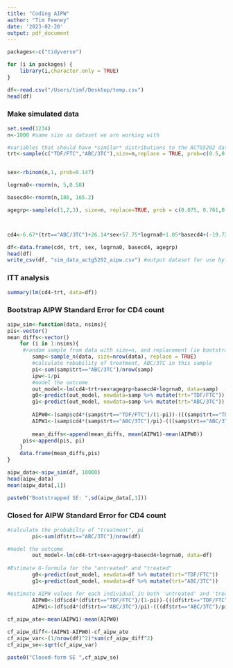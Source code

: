 ```yaml
---
title: "Coding AIPW"
author: "Tim Feeney"
date: '2023-02-20'
output: pdf_document
---
```


```r
packages<-c("tidyverse")

for (i in packages) {
    library(i,character.only = TRUE)    
}
```

```r
df<-read.csv("/Users/timf/Desktop/temp.csv")
head(df)
```

### Make simulated data

```r
set.seed(1234)
n<-1000 #same size as dataset we are working with

#variables that should have *similar* distributions to the ACTG5202 data
trt<-sample(c("TDF/FTC","ABC/3TC"),size=n,replace = TRUE, prob=c(0.5,0.5))#random treatment assignment in expectation


sex<-rbinom(n,1, prob=0.147)

logrna0<-rnorm(n, 5,0.58)

basecd4<-rnorm(n,186, 165.2)

agegrp<-sample(c(1,2,3), size=n, replace=TRUE, prob = c(0.075, 0.761,0.164))



cd4<-6.67*(trt=="ABC/3TC")+26.14*sex+57.75*logrna0+1.05*basecd4+(-19.72)*agegrp+rnorm(n,0,1)#use the coefficients from the linear regression in the ACTG5202 data

df<-data.frame(cd4, trt, sex, logrna0, basecd4, agegrp)
head(df)
write_csv(df, "sim_data_actg5202_aipw.csv") #output dataset for use by SAS
```

### ITT analysis
```r
summary(lm(cd4~trt, data=df))
```


### Bootstrap AIPW Standard Error for CD4 count

```r

aipw_sim<-function(data, nsims){
pis<-vector()
mean_diffs<-vector()
    for (i in 1:nsims){
     #random sample from data with size=n, and replacement (ie bootstrap sampling)
        samp<-sample_n(data, size=nrow(data), replace = TRUE) 
        #calculate robability of treatment, ABC/3TC in this sample
        pi<-sum(samp$trt=="ABC/3TC")/nrow(samp)
        ipw<-1/pi
        #model the outcome
        out_model<-lm(cd4~trt+sex+agegrp+basecd4+logrna0, data=samp)
        g0<-predict(out_model, newdata=samp %>% mutate(trt="TDF/FTC"))
        g1<-predict(out_model, newdata=samp %>% mutate(trt="ABC/3TC"))
    
        AIPW0<-(samp$cd4*(samp$trt=="TDF/FTC")/(1-pi))-(((samp$trt=="TDF/FTC")/(1-pi))-1)*g0
        AIPW1<-(samp$cd4*(samp$trt=="ABC/3TC")/pi)-(((samp$trt=="ABC/3TC")/pi)-1)*g1
    
        mean_diffs<-append(mean_diffs, mean(AIPW1)-mean(AIPW0))
     pis<-append(pis, pi)
    }
    data.frame(mean_diffs,pis)
}

aipw_data<-aipw_sim(df, 10000)
head(aipw_data)
mean(aipw_data[,1])

paste0("Bootstrapped SE: ",sd(aipw_data[,1]))

```

### Closed for AIPW Standard Error for CD4 count
```r

#calculate the probabilty of "treatment", pi
        pi<-sum(df$trt=="ABC/3TC")/nrow(df)

#model the outcome
        out_model<-lm(cd4~trt+sex+agegrp+basecd4+logrna0, data=df)
        
#Estimate G-formula for the "untreated" and "treated"
        g0<-predict(out_model, newdata=df %>% mutate(trt="TDF/FTC"))
        g1<-predict(out_model, newdata=df %>% mutate(trt="ABC/3TC"))

#estimate AIPW values for each individual in both 'untreated' and 'treated'
        AIPW0<-(df$cd4*(df$trt=="TDF/FTC")/(1-pi))-(((df$trt=="TDF/FTC")/(1-pi))-1)*g0
        AIPW1<-(df$cd4*(df$trt=="ABC/3TC")/pi)-(((df$trt=="ABC/3TC")/pi)-1)*g1
        
cf_aipw_ate<-mean(AIPW1)-mean(AIPW0)

cf_aipw_diff<-(AIPW1-AIPW0)-cf_aipw_ate
cf_aipw_var<-(1/nrow(df)^2)*sum(cf_aipw_diff^2)
cf_aipw_se<-sqrt(cf_aipw_var)

paste0("Closed-form SE ",cf_aipw_se)
```